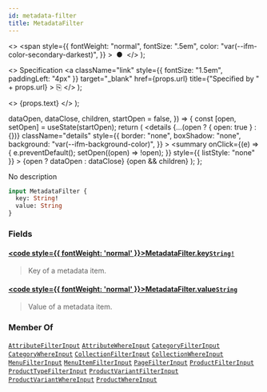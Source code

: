 ```yaml
---
id: metadata-filter
title: MetadataFilter
---
```


  <>
    <span
      style={{
        fontWeight: "normal",
        fontSize: ".5em",
        color: "var(--ifm-color-secondary-darkest)",
      }}
    >
      &nbsp;●&nbsp;
    </span>
  </>
);

  <>
    Specification
    <a
      className="link"
      style={{ fontSize: "1.5em", paddingLeft: "4px" }}
      target="\_blank"
      href={props.url}
      title={"Specified by " + props.url}
    >
      ⎘
    </a>
  </>
);

  <>
    <span className={props.class}>{props.text}</span>
  </>
);


  dataOpen,
  dataClose,
  children,
  startOpen = false,
}) => {
  const [open, setOpen] = useState(startOpen);
  return (
    <details
      {...(open ? { open: true } : {})}
      className="details"
      style={{
        border: "none",
        boxShadow: "none",
        background: "var(--ifm-background-color)",
      }}
    >
      <summary
        onClick={(e) => {
          e.preventDefault();
          setOpen((open) => !open);
        }}
        style={{ listStyle: "none" }}
      >
        {open ? dataOpen : dataClose}
      </summary>
      {open && children}
    </details>
  );
};

No description

```graphql
input MetadataFilter {
  key: String!
  value: String
}
```

### Fields

#### [<code style={{ fontWeight: 'normal' }}>MetadataFilter.<b>key</b></code>](#)<Bullet />[`String!`](../../../api-storefront/miscellaneous/scalars/string) <Badge class="badge badge--secondary" text="non-null"/> <Badge class="badge badge--secondary" text="scalar"/> <Badge class="badge badge--secondary" text="miscellaneous"/>

> Key of a metadata item.

#### [<code style={{ fontWeight: 'normal' }}>MetadataFilter.<b>value</b></code>](#)<Bullet />[`String`](../../../api-storefront/miscellaneous/scalars/string) <Badge class="badge badge--secondary" text="scalar"/> <Badge class="badge badge--secondary" text="miscellaneous"/>

> Value of a metadata item.

### Member Of

[`AttributeFilterInput`](../../../api-storefront/attributes/inputs/attribute-filter-input) <Badge class="badge badge--secondary" text="input"/><Bullet />[`AttributeWhereInput`](../../../api-storefront/attributes/inputs/attribute-where-input) <Badge class="badge badge--secondary" text="input"/><Bullet />[`CategoryFilterInput`](../../../api-storefront/products/inputs/category-filter-input) <Badge class="badge badge--secondary" text="input"/><Bullet />[`CategoryWhereInput`](../../../api-storefront/products/inputs/category-where-input) <Badge class="badge badge--secondary" text="input"/><Bullet />[`CollectionFilterInput`](../../../api-storefront/products/inputs/collection-filter-input) <Badge class="badge badge--secondary" text="input"/><Bullet />[`CollectionWhereInput`](../../../api-storefront/products/inputs/collection-where-input) <Badge class="badge badge--secondary" text="input"/><Bullet />[`MenuFilterInput`](../../../api-storefront/miscellaneous/inputs/menu-filter-input) <Badge class="badge badge--secondary" text="input"/><Bullet />[`MenuItemFilterInput`](../../../api-storefront/miscellaneous/inputs/menu-item-filter-input) <Badge class="badge badge--secondary" text="input"/><Bullet />[`PageFilterInput`](../../../api-storefront/pages/inputs/page-filter-input) <Badge class="badge badge--secondary" text="input"/><Bullet />[`ProductFilterInput`](../../../api-storefront/products/inputs/product-filter-input) <Badge class="badge badge--secondary" text="input"/><Bullet />[`ProductTypeFilterInput`](../../../api-storefront/products/inputs/product-type-filter-input) <Badge class="badge badge--secondary" text="input"/><Bullet />[`ProductVariantFilterInput`](../../../api-storefront/products/inputs/product-variant-filter-input) <Badge class="badge badge--secondary" text="input"/><Bullet />[`ProductVariantWhereInput`](../../../api-storefront/products/inputs/product-variant-where-input) <Badge class="badge badge--secondary" text="input"/><Bullet />[`ProductWhereInput`](../../../api-storefront/products/inputs/product-where-input) <Badge class="badge badge--secondary" text="input"/>
